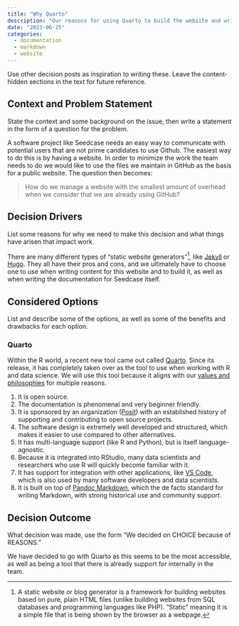 ```yaml
---
title: "Why Quarto"
description: "Our reasons for using Quarto to build the website and write the general documentation."
date: "2023-06-25"
categories:
  - documentation
  - markdown
  - website
---
```

<!--TODO #40 docs: Update 'Why Quarto' with options and expand on decision -->

::: content-hidden
Use other decision posts as inspiration to writing these. Leave the
content-hidden sections in the text for future reference.
:::

## Context and Problem Statement

::: content-hidden
State the context and some background on the issue, then write a
statement in the form of a question for the problem.
:::

A software project like Seedcase needs an easy way to communicate with
potential users that are not prime candidates to use Github. The easiest
way to do this is by having a website. In order to minimize the work the
team needs to do we would like to use the files we maintain in GitHub as
the basis for a public website. The question then becomes:

> How do we manage a website with the smallest amount of overhead when
> we consider that we are already using GitHub?

## Decision Drivers

::: content-hidden
List some reasons for why we need to make this decision and what things
have arisen that impact work.
:::

There are many different types of "static website generators"[^1], like
[Jekyll](https://jekyllrb.com/) or [Hugo](https://gohugo.io/). They all
have their pros and cons, and we ultimately have to choose one to use
when writing content for this website and to build it, as well as when
writing the documentation for Seedcase itself.

[^1]: A static website or blog generator is a framework for building
    websites based on pure, plain HTML files (unlike building websites
    from SQL databases and programming languages like PHP). "Static"
    meaning it is a simple file that is being shown by the browser as a
    webpage.

## Considered Options

::: content-hidden
List and describe some of the options, as well as some of the benefits
and drawbacks for each option.
:::

<!--TODO Add the Benefit/Drawback for the other two options-->

### Quarto

Within the R world, a recent new tool came out called
[Quarto](https://quarto.org/). Since its release, it has completely
taken over as the tool to use when working with R and data science. We
will use this tool because it aligns with our [values and
philosophies](https://seedcase-project.org/about.html#principles) for
multiple reasons.

1.  It is open source.
2.  The documentation is phenomenal and very beginner friendly.
3.  It is sponsored by an organization ([Posit](https://posit.co/)) with
    an established history of supporting and contributing to open source
    projects.
4.  The software design is extremely well developed and structured,
    which makes it easier to use compared to other alternatives.
5.  It has multi-language support (like R and Python), but is itself
    language-agnostic.
6.  Because it is integrated into RStudio, many data scientists and
    researchers who use R will quickly become familiar with it.
7.  It has support for integration with other applications, like [VS
    Code](https://code.visualstudio.com/), which is also used by many
    software developers and data scientists.
8.  It is built on top of [Pandoc Markdown](https://pandoc.org/), which
    the de facto standard for writing Markdown, with strong historical
    use and community support.

## Decision Outcome

::: content-hidden
What decision was made, use the form "We decided on CHOICE because of
REASONS."
:::

We have decided to go with Quarto as this seems to be the most
accessible, as well as being a tool that there is already support for
internally in the team.

<!--TODO Update the decision section when the other options have been sorted-->